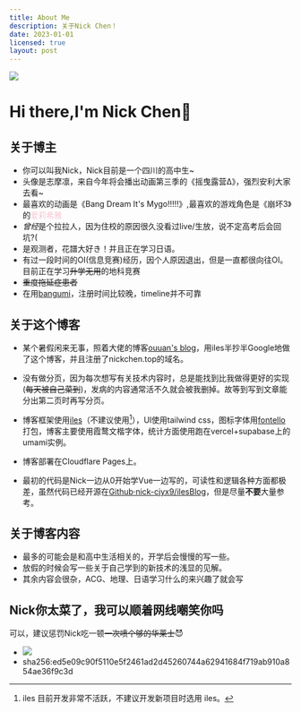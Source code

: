 ```yaml
---
title: About Me
description: 关于Nick Chen！
date: 2023-01-01
licensed: true
layout: post
---
```



<img src="https://avatars.githubusercontent.com/u/119087246" class="w-32 float-right"></img>

# Hi there,I'm Nick Chen👋

## 关于博主

- 你可以叫我Nick，Nick目前是一个四川的高中生~
- 头像是志摩凛，来自今年将会播出动画第三季的《摇曳露营Δ》，强烈安利大家去看~
- 最喜欢的动画是《Bang Dream It's Mygo!!!!!》,最喜欢的游戏角色是《崩坏3》的<font color="#f5c7d2">爱莉希雅</font>
- *曾经*是个拉拉人，因为住校的原因很久没看过live/生放，说不定高考后会回坑?(
- 是观测者，花譜大好き！并且正在学习日语。
- 有过一段时间的OI(信息竞赛)经历，因个人原因退出，但是一直都很向往OI。<Heimu>目前正在学习~~升学无用~~的地科竞赛</Heimu>
- ~~重度拖延症患者~~
- 在用[bangumi](https://bgm.tv/user/cjyx9)，注册时间比较晚，timeline并不可靠

## 关于这个博客

- 某个暑假闲来无事，照着大佬的博客[ouuan's blog](https://ouuan.moe/)，用iles半抄半Google地做了这个博客，并且注册了nickchen.top的域名。

- 没有做分页，因为每次想写有关技术内容时，总是能找到比我做得更好的实现(~~每天被自己菜到~~)，发病的内容通常活不久就会被我删掉。故等到写到文章能分出第二页时再写分页。

- 博客框架使用[iles](https://iles.pages.dev)（不建议使用[^1]），UI使用tailwind css，图标字体用[fontello](https://fontello.com/)打包，博客主要使用霞鹜文楷字体，统计方面使用跑在vercel+supabase上的umami实例。

[^1]: iles 目前开发非常不活跃，不建议开发新项目时选用 iles。

- 博客部署在Cloudflare Pages上。

- 最初的代码是Nick一边从0开始学Vue一边写的，可读性和逻辑各种方面都极差，虽然代码已经开源在[Github·nick-cjyx9/ilesBlog](https://github.com/nick-cjyx9/ilesBlog)，但是尽量**不要**大量参考。

## 关于博客内容

- 最多的可能会是和高中生活相关的，开学后会慢慢的写一些。
- 放假的时候会写一些关于自己学到的新技术的浅显的见解。
- 其余内容会很杂，ACG、地理、日语学习什么的来兴趣了就会写

## Nick你太菜了，我可以顺着网线嘲笑你吗

可以，建议惩罚Nick吃一顿~~一次喷个够的华莱士~~😈
- <img src="/about/vme50.jpg" class="w-1/3"/>
- sha256:ed5e09c90f5110e5f2461ad2d45260744a62941684f719ab910a854ae36f9c3d
